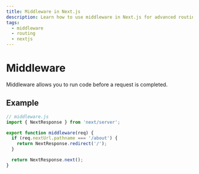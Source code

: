```yaml
---
title: Middleware in Next.js
description: Learn how to use middleware in Next.js for advanced routing and logic.
tags:
  - middleware
  - routing
  - nextjs
---
```


# Middleware

Middleware allows you to run code before a request is completed.

## Example

```jsx
// middleware.js
import { NextResponse } from 'next/server';

export function middleware(req) {
  if (req.nextUrl.pathname === '/about') {
    return NextResponse.redirect('/');
  }

  return NextResponse.next();
}